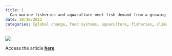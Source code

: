 ```yaml
---
title: |
  Can marine fisheries and aquaculture meet fish demand from a growing human population in a changing climate?
date: 10/10/2012
categories: [global change, food systems, aquaculture, fisheries, climate change]
---
```


![](merino-et-al2012.jpg)

Access the article [**here**](https://doi.org/10.1016/j.gloenvcha.2012.03.003).
